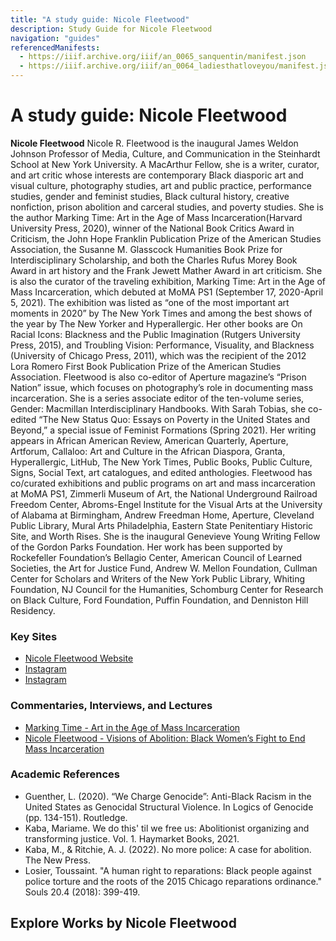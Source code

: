 ```yaml
---
title: "A study guide: Nicole Fleetwood"
description: Study Guide for Nicole Fleetwood
navigation: "guides"
referencedManifests:
  - https://iiif.archive.org/iiif/an_0065_sanquentin/manifest.json
  - https://iiif.archive.org/iiif/an_0064_ladiesthatloveyou/manifest.json
---
```


# A study guide: Nicole Fleetwood
**Nicole Fleetwood** Nicole R. Fleetwood is the inaugural James Weldon Johnson Professor of Media, Culture, and Communication in the Steinhardt School at New York University. A MacArthur Fellow, she is a writer, curator, and art critic whose interests are contemporary Black diasporic art and visual culture, photography studies, art and public practice, performance studies, gender and feminist studies, Black cultural history, creative nonfiction, prison abolition and carceral studies, and poverty studies. She is the author Marking Time: Art in the Age of Mass Incarceration(Harvard University Press, 2020), winner of the National Book Critics Award in Criticism, the John Hope Franklin Publication Prize of the American Studies Association, the Susanne M. Glasscock Humanities Book Prize for Interdisciplinary Scholarship, and both the Charles Rufus Morey Book Award in art history and the Frank Jewett Mather Award in art criticism. She is also the curator of the traveling exhibition, Marking Time: Art in the Age of Mass Incarceration, which debuted at MoMA PS1 (September 17, 2020-April 5, 2021). The exhibition was listed as “one of the most important art moments in 2020” by The New York Times and among the best shows of the year by The New Yorker and Hyperallergic.
Her other books are On Racial Icons: Blackness and the Public Imagination (Rutgers University Press, 2015), and Troubling Vision: Performance, Visuality, and Blackness (University of Chicago Press, 2011), which was the recipient of the 2012 Lora Romero First Book Publication Prize of the American Studies Association. Fleetwood is also co-editor of Aperture magazine’s “Prison Nation” issue, which focuses on photography’s role in documenting mass incarceration. She is a series associate editor of the ten-volume series, Gender: Macmillan Interdisciplinary Handbooks. With Sarah Tobias, she co-edited “The New Status Quo: Essays on Poverty in the United States and Beyond,” a special issue of Feminist Formations (Spring 2021). Her writing appears in African American Review, American Quarterly, Aperture, Artforum, Callaloo: Art and Culture in the African Diaspora, Granta, Hyperallergic, LitHub, The New York Times, Public Books, Public Culture, Signs, Social Text, art catalogues, and edited anthologies.
Fleetwood has co/curated exhibitions and public programs on art and mass incarceration at MoMA PS1, Zimmerli Museum of Art, the National Underground Railroad Freedom Center, Abroms-Engel Institute for the Visual Arts at the University of Alabama at Birmingham, Andrew Freedman Home, Aperture, Cleveland Public Library, Mural Arts Philadelphia, Eastern State Penitentiary Historic Site, and Worth Rises. She is the inaugural Genevieve Young Writing Fellow of the Gordon Parks Foundation. Her work has been supported by Rockefeller Foundation’s Bellagio Center, American Council of Learned Societies, the Art for Justice Fund, Andrew W. Mellon Foundation, Cullman Center for Scholars and Writers of the New York Public Library, Whiting Foundation, NJ Council for the Humanities, Schomburg Center for Research on Black Culture, Ford Foundation, Puffin Foundation, and Denniston Hill Residency.

### Key Sites
- [Nicole Fleetwood Website](https://www.nicolefleetwood.com/#intro-horizon-section)
- [Instagram](https://www.instagram.com/nifleetwood/)
- [Instagram](https://www.instagram.com/marking_time_art)

### Commentaries, Interviews, and Lectures
- [Marking Time - Art in the Age of Mass Incarceration](https://www.youtube.com/watch?v=gS3c-4vqdY4/)
- [Nicole Fleetwood - Visions of Abolition: Black Women’s Fight to End Mass Incarceration](https://www.youtube.com/watch?v=gS3c-4vqdY4/)

### Academic References

- Guenther, L. (2020). “We Charge Genocide”: Anti-Black Racism in the United States as Genocidal Structural Violence. In Logics of Genocide (pp. 134-151). Routledge.
- Kaba, Mariame. We do this' til we free us: Abolitionist organizing and transforming justice. Vol. 1. Haymarket Books, 2021.
- Kaba, M., & Ritchie, A. J. (2022). No more police: A case for abolition. The New Press.
- Losier, Toussaint. "A human right to reparations: Black people against police torture and the roots of the 2015 Chicago reparations ordinance." Souls 20.4 (2018): 399-419.


## Explore Works by Nicole Fleetwood

<ReferencedItems />

